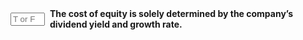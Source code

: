 ::: {.question-block}

<form onsubmit="event.preventDefault(); checkAnswerBox('module4_tf_q18','F')" style="display: flex; align-items: center; gap: 8px;">
<input type="text" id="module4_tf_q18" name="module4_tf_q18" maxlength="1" placeholder="T or F" style="width: 55px;" data-correct-answer="F" /> 
<label for="module4_tf_q18"><strong>The cost of equity is solely determined by the company's dividend yield and growth rate.</strong></label>
</form>

<div id="feedback-module4_tf_q18" class="feedback" data-status="" style="display:none;">
The sentence is FALSE. The CAPM approach also considers systematic risk via beta.
</div>

:::